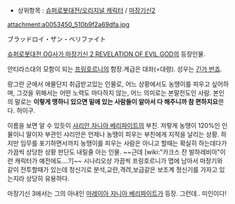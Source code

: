 * 상위항목 : [[슈퍼로봇대전/오리지널 캐릭터]] / [[마장기신2]]

attachment:a0053450_510b9f2a69dfa.jpg

ブラッドロイ・ザン・ベリファイト

[[슈퍼로봇대전 OG사가 마장기신 2 REVELATION OF EVIL GOD]]의 등장인물.

안티라스대의 모함이 되는 [[프링호르니]]의 함장.계급은 대좌(=대령). 성우는 [[긴가 반죠]].

랑그란 군에서 애물단지 취급받고있는 인물로, 어느 상황에서도 농땡이를 피우고 싶어하며, 그것을 위해서는 어떤 노력도 마다하지 않는, 어느 의미로는 본말전도인 사람. 본인의 말로는 '''이렇게 맹하니 있으면 밑에 있는 사람들이 알아서 다 해주니까 참 편하지요'''랜다. 허이구.

이름을 보면 알 수 있듯이 [[샤리안 자니아 베리파이트]]의 부친. 저렇게 농땡이 120%인 인물이니 딸이자 부관인 샤리안은 언제나 농땡이 피우는 부친에게 지적을 날리는 상황. 하지만 임무를 포기하면서까지 농땡이를 피우는 사람은 아니고 할때는 확실히 하는데다가 가끔씩 상당한 상황 판단도 내릴줄 아는 인물. ~~근데 [wiki:"카크스 잔 발하레비아"이런 캐릭터가 예전에도....?]~~ 시나리오상 가끔씩 프링호르니가 맵에 남아서 마장기와 같이 전투할때가 있는데 정신기로 분석,교란,격려,보급같은 보조계 정신기를 가자고 있는지라 상당히 유용하다. 

마장기신 3에서는 그의 아내인 [[마레이아 자니아 베리파이트]]가 등장. 그런데.. 미인이다!
